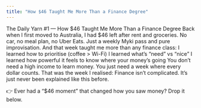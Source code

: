 ```yaml
---
title: "How $46 Taught Me More Than a Finance Degree"
---
```



<div className={styles.preserve}>

The Daily Yarn #1 — How $46 Taught Me More Than a Finance Degree
Back when I first moved to Australia, I had $46 left after rent and groceries.
No car, no meal plan, no Uber Eats. Just a weekly Myki pass and pure improvisation.
And that week taught me more than any finance class:
I learned how to prioritise (coffee > Wi-Fi)
I learned what’s “need” vs “nice”
I learned how powerful it feels to know where your money’s going
You don’t need a high income to learn money.
You just need a week where every dollar counts.
That was the week I realised:
Finance isn’t complicated.
It’s just never been explained like this before.

👉 Ever had a “$46 moment” that changed how you saw money? Drop it below.

</div>
